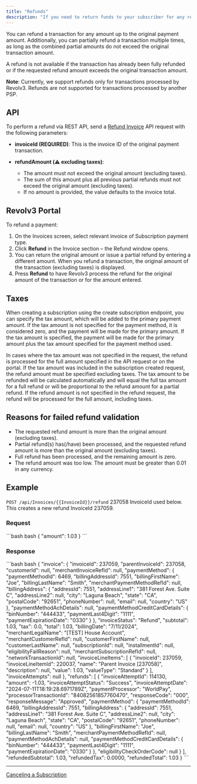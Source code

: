 ```yaml
---
title: "Refunds"
description: "If you need to return funds to your subscriber for any reason, you can refund the payment. A refund can be processed through the Revolv3 Portal or via the API. The outcome of the refund request is received synchronously for card payments and asynchronously for ACH payments (please contact Revolv3 support for more details)."
---
```


You can refund a transaction for any amount up to the original payment amount. Additionally, you can partially refund a transaction multiple times, as long as the combined partial amounts do not exceed the original transaction amount.

A refund is not available if the transaction has already been fully refunded or if the requested refund amount exceeds the original transaction amount.

**Note**: Currently, we support refunds only for transactions processed by Revolv3. Refunds are not supported for transactions processed by another PSP.

## API

To perform a refund via REST API, send a [Refund Invoice](https://docs.revolv3.com/reference/post_api-invoices-invoiceid-refund#/) API request with the following parameters:

* **invoiceId (REQUIRED)**: This is the invoice ID of the original payment transaction.

* **refundAmount (⚠️ excluding taxes)**:

  * The amount must not exceed the original amount (excluding taxes).
  * The sum of this amount plus all previous partial refunds must not exceed the original amount (excluding taxes).
  * If no amount is provided, the value defaults to the invoice total.

## Revolv3 Portal

To refund a payment:

1. On the Invoices screen, select relevant invoice of Subscription payment type.
2. Click **Refund** in the Invoice section – the Refund window opens.
3. You can return the original amount or issue a partial refund by entering a different amount. When you refund a transaction, the original amount of the transaction (excluding taxes) is displayed.
4. Press **Refund** to have Revolv3 process the refund for the original amount of the transaction or for the amount entered.

## Taxes

When creating a subscription using the create subscription endpoint, you can specify the tax amount, which will be added to the primary payment amount. If the tax amount is not specified for the payment method, it is considered zero, and the payment will be made for the primary amount. If the tax amount is specified, the payment will be made for the primary amount plus the tax amount specified for the payment method used.

In cases where the tax amount was not specified in the request, the refund is processed for the full amount specified in the API request or on the portal. If the tax amount was included in the subscription created request, the refund amount must be specified excluding taxes. The tax amount to be refunded will be calculated automatically and will equal the full tax amount for a full refund or will be proportional to the refund amount for a partial refund. If the refund amount is not specified in the refund request, the refund will be processed for the full amount, including taxes.

## Reasons for failed refund validation

* The requested refund amount is more than the original amount (excluding taxes).
* Partial refund(s) has(/have) been processed, and the requested refund amount is more than the original amount (excluding taxes).
* Full refund has been processed, and the remaining amount is zero.
* The refund amount was too low. The amount must be greater than 0.01 in any currency.

## Example

`POST /api/Invoices/{{InvoiceId}}/refund` 237058 InvoiceId used below. This creates a new refund InvoiceId 237059.

### Request

<CodeGroup>
  ```bash bash
  {
      "amount": 1.03
  }
  ```
</CodeGroup>

### Response

<CodeGroup>
  ```bash bash
  {
      "invoice": {
          "invoiceId": 237059,
          "parentInvoiceId": 237058,
          "customerId": null,
          "merchantInvoiceRefId": null,
          "paymentMethod": {
              "paymentMethodId": 6469,
              "billingAddressId": 7551,
              "billingFirstName": "Joe",
              "billingLastName": "Smith",
              "merchantPaymentMethodRefId": null,
              "billingAddress": {
                  "addressId": 7551,
                  "addressLine1": "381 Forest Ave. Suite C",
                  "addressLine2": null,
                  "city": "Laguna Beach",
                  "state": "CA",
                  "postalCode": "92651",
                  "phoneNumber": null,
                  "email": null,
                  "country": "US"
              },
              "paymentMethodAchDetails": null,
              "paymentMethodCreditCardDetails": {
                  "binNumber": "444433",
                  "paymentLast4Digit": "1111",
                  "paymentExpirationDate": "0330"
              }
          },
          "invoiceStatus": "Refund",
          "subtotal": 1.03,
          "tax": 0.0,
          "total": 1.03,
          "billingDate": "7/11/2024",
          "merchantLegalName": "[TEST] House Account",
          "merchantCustomerRefId": null,
          "customerFirstName": null,
          "customerLastName": null,
          "subscriptionId": null,
          "installmentId": null,
          "eligibilityFailReason": null,
          "merchantSubscriptionRefId": null,
          "networkTransactionId": null,
          "invoiceLineItems": [
              {
                  "invoiceId": 237059,
                  "invoiceLineItemId": 220037,
                  "name": "Parent Invoice [237058]",
                  "description": null,
                  "value": 1.03,
                  "valueType": "Standard"
              }
          ],
          "invoiceAttempts": null
      },
      "refunds": [
          {
              "invoiceAttemptId": 114130,
              "amount": -1.03,
              "invoiceAttemptStatus": "Success",
              "invoiceAttemptDate": "2024-07-11T18:19:28.6971789Z",
              "paymentProcessor": "WorldPay",
              "processorTransactionId": "84082561857760470",
              "responseCode": "000",
              "responseMessage": "Approved",
              "paymentMethod": {
                  "paymentMethodId": 6469,
                  "billingAddressId": 7551,
                  "billingAddress": {
                      "addressId": 7551,
                      "addressLine1": "381 Forest Ave. Suite C",
                      "addressLine2": null,
                      "city": "Laguna Beach",
                      "state": "CA",
                      "postalCode": "92651",
                      "phoneNumber": null,
                      "email": null,
                      "country": "US"
                  },
                  "billingFirstName": "Joe",
                  "billingLastName": "Smith",
                  "merchantPaymentMethodRefId": null,
                  "paymentMethodAchDetails": null,
                  "paymentMethodCreditCardDetails": {
                      "binNumber": "444433",
                      "paymentLast4Digit": "1111",
                      "paymentExpirationDate": "0330"
                  }
              },
              "eligibilityCheckOrderCode": null
          }
      ],
      "refundedSubtotal": 1.03,
      "refundedTax": 0.0000,
      "refundedTotal": 1.03
  }
  ```
</CodeGroup>

***

[Canceling a Subscription](/docs/canceling-a-subscription)
